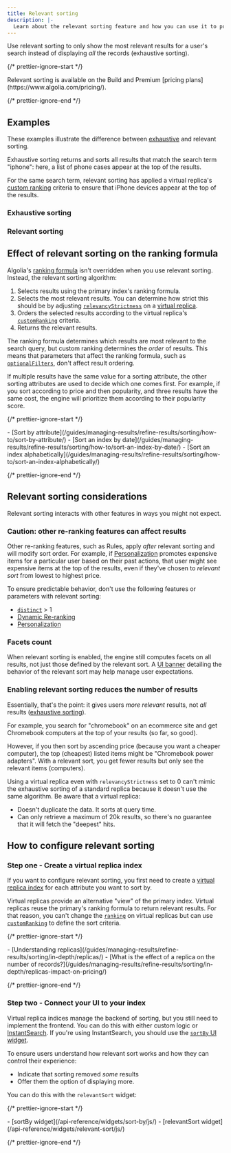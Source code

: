 ```yaml
---
title: Relevant sorting
description: |-
  Learn about the relevant sorting feature and how you can use it to provide more relevant results for users.
---
```


Use relevant sorting to only show the most relevant results for a user's search instead of displaying _all_ the records (exhaustive sorting).

{/* prettier-ignore-start */}

<Note>
  Relevant sorting is available on the Build and Premium [pricing plans](https://www.algolia.com/pricing/).
</Note>

{/* prettier-ignore-end */}

## Examples

These examples illustrate the difference between [exhaustive](/guides/managing-results/refine-results/sorting/in-depth/exhaustive-sort/) and relevant sorting.

Exhaustive sorting returns and sorts all results that match the search term "iphone": here, a list of phone cases appear at the top of the results.

For the same search term, relevant sorting has applied a virtual replica's [custom ranking](/guides/managing-results/must-do/custom-ranking/) criteria to ensure that iPhone devices appear at the top of the results.

### Exhaustive sorting

### Relevant sorting

## Effect of relevant sorting on the ranking formula

Algolia's [ranking formula](/guides/managing-results/relevance-overview/in-depth/ranking-criteria/) isn't overridden when you use relevant sorting. Instead, the relevant sorting algorithm:

1. Selects results using the primary index's ranking formula.
1. Selects the most relevant results. You can determine how strict this should be by adjusting [`relevancyStrictness`](/api-reference/api-parameters/relevancyStrictness/) on a [virtual replica](/guides/managing-results/refine-results/sorting/in-depth/replicas/#standard-and-virtual-replicas).
1. Orders the selected results according to the virtual replica's [`customRanking`](/api-reference/api-parameters/customRanking/) criteria.
1. Returns the relevant results.

The ranking formula determines which results are most relevant to the search query, but custom ranking determines the _order_ of results. This means that parameters that affect the ranking formula, such as [`optionalFilters`](/api-reference/api-parameters/optionalFilters/), don't affect result ordering.

If multiple results have the same value for a sorting attribute, the other sorting attributes are used to decide which one comes first. For example, if you sort according to price and then popularity, and three results have the same cost, the engine will prioritize them according to their popularity score.

{/* prettier-ignore-start */}

<Info>
  - [Sort by attribute](/guides/managing-results/refine-results/sorting/how-to/sort-by-attribute/)
  - [Sort an index by date](/guides/managing-results/refine-results/sorting/how-to/sort-an-index-by-date/)
  - [Sort an index alphabetically](/guides/managing-results/refine-results/sorting/how-to/sort-an-index-alphabetically/)
</Info>

{/* prettier-ignore-end */}

## Relevant sorting considerations

Relevant sorting interacts with other features in ways you might not expect.

### Caution: other re-ranking features can affect results

Other re-ranking features, such as Rules, apply _after_ relevant sorting and will modify sort order. For example, if [Personalization](/guides/personalization/classic-personalization/what-is-personalization/) promotes expensive items for a particular user based on their past actions, that user might see expensive items at the top of the results, even if they've chosen to _relevant sort_ from lowest to highest price.

To ensure predictable behavior, don't use the following features or parameters with relevant sorting:

- [`distinct`](/api-reference/api-parameters/distinct/) > 1
- [Dynamic Re-ranking](/guides/algolia-ai/dynamic-re-ranking/)
- [Personalization](/guides/personalization/classic-personalization/personalizing-results/)

### Facets count

When relevant sorting is enabled, the engine still computes facets on all results, not just those defined by the relevant sort.
A [UI banner](/guides/managing-results/rules/merchandising-and-promoting/how-to/add-banners/) detailing the behavior of the relevant sort may help manage user expectations.

### Enabling relevant sorting reduces the number of results

Essentially, that's the point: it gives users _more relevant_ results, not _all_ results ([exhaustive sorting](/guides/managing-results/refine-results/sorting/in-depth/exhaustive-sort/)).

For example, you search for "chromebook" on an ecommerce site and get Chromebook computers at the top of your results (so far, so good).

However, if you then sort by ascending price (because you want a cheaper computer), the top (cheapest) listed items might be "Chromebook power adapters". With a relevant sort, you get fewer results but only see the relevant items (computers).

Using a virtual replica even with `relevancyStrictness` set to 0 can't mimic the exhaustive sorting of a standard replica because it doesn't use the same algorithm. Be aware that a virtual replica:

- Doesn't duplicate the data. It sorts at query time.
- Can only retrieve a maximum of 20k results, so there's no guarantee that it will fetch the "deepest" hits.

## How to configure relevant sorting

### Step one - Create a virtual replica index

If you want to configure relevant sorting, you first need to create a [virtual replica index](/guides/managing-results/refine-results/sorting/in-depth/replicas/#standard-and-virtual-replicas) for each attribute you want to sort by.

Virtual replicas provide an alternative "view" of the primary index. Virtual replicas reuse the primary's ranking formula to return relevant results. For that reason, you can't change the [`ranking`](/api-reference/api-parameters/ranking/) on virtual replicas but can use [`customRanking`](/api-reference/api-parameters/customRanking/) to define the sort criteria.

{/* prettier-ignore-start */}

<Info>
  - [Understanding replicas](/guides/managing-results/refine-results/sorting/in-depth/replicas/)
  - [What is the effect of a replica on the number of records?](/guides/managing-results/refine-results/sorting/in-depth/replicas-impact-on-pricing/)
</Info>

{/* prettier-ignore-end */}

### Step two - Connect your UI to your index

Virtual replica indices manage the backend of sorting, but you still need to implement the frontend. You can do this with either custom logic or [InstantSearch](/guides/building-search-ui/what-is-instantsearch/js/).
If you're using InstantSearch, you should use the [`sortBy` UI widget](/guides/managing-results/refine-results/sorting/how-to/use-sorting-ui-widget/).

To ensure users understand how relevant sort works and how they can control their experience:

- Indicate that sorting removed _some_ results
- Offer them the option of displaying more.

You can do this with the `relevantSort` widget:

{/* prettier-ignore-start */}

<Info>
  - [sortBy widget](/api-reference/widgets/sort-by/js/)
  - [relevantSort widget](/api-reference/widgets/relevant-sort/js/)
</Info>

{/* prettier-ignore-end */}
